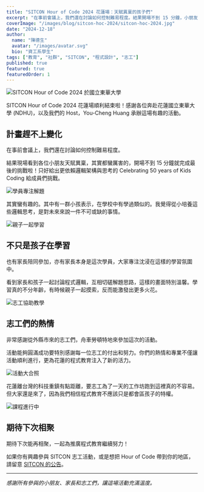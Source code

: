 ```yaml
---
title: "SITCON Hour of Code 2024 花蓮場：天賦異稟的孩子們"
excerpt: "在事前會議上，我們還在討論如何控制難易程度。結果開場不到 15 分鐘，小朋友就完成最後的挑戰了。"
coverImage: "/images/blog/sitcon-hoc-2024/sitcon-hoc-2024.jpg"
date: "2024-12-18"
author:
  name: "陳德生"
  avatar: "/images/avatar.svg"
  bio: "資工系學生"
tags: ["教育", "社群", "SITCON", "程式設計", "志工"]
published: true
featured: true
featuredOrder: 1
---
```


![SITCON Hour of Code 2024 於國立東華大學](/images/blog/sitcon-hoc-2024/sitcon-hoc-2024.jpg)

SITCON Hour of Code 2024 花蓮場順利結束啦！感謝各位奔赴花蓮國立東華大學 (NDHU)，以及我們的 Host，You-Cheng Huang 承辦這場有趣的活動。

## 計畫趕不上變化

在事前會議上，我們還在討論如何控制難易程度。

結果現場看到各位小朋友天賦異稟，其實都蠻厲害的，開場不到 15 分鐘就完成最後的挑戰啦！只好給出更依賴邏輯架構與思考的 Celebrating 50 years of Kids Coding 給成員們挑戰。

![學員專注解題](/images/blog/sitcon-hoc-2024/sitcon-hoc-2024-2.jpg)

其實蠻有趣的。其中有一群小孩表示，在學校中有學過類似的。我覺得從小培養這些邏輯思考，是對未來來說一件不可或缺的事情。

![親子一起學習](/images/blog/sitcon-hoc-2024/sitcon-hoc-2024-3.jpg)

## 不只是孩子在學習

也有家長陪同參加，亦有家長本身是這次學員，大家專注沈浸在這樣的學習氛圍中。

看到家長和孩子一起討論程式邏輯，互相切磋解題思路，這樣的畫面特別溫馨。學習真的不分年齡，有時候親子一起摸索，反而能激發出更多火花。

![志工協助教學](/images/blog/sitcon-hoc-2024/sitcon-hoc-2024-4.jpg)

## 志工們的熱情

非常感謝從外縣市來的志工們，舟車勞頓特地來參加這次的活動。

活動能夠圓滿成功要特別感謝每一位志工的付出和努力。你們的熱情和專業不僅讓活動順利進行，更為花蓮的程式教育注入了新的活力。

![活動大合照](/images/blog/sitcon-hoc-2024-5.jpg)

花蓮離台灣的科技重鎮有點距離，要志工為了一天的工作坊跑到這裡真的不容易。但大家還是來了，因為我們相信程式教育不應該只是都會區孩子的特權。

![課程進行中](/images/blog/sitcon-hoc-2024-6.jpg)

## 期待下次相聚

期待下次能再相聚，一起為推廣程式教育繼續努力！

如果你有興趣參與 SITCON 志工活動，或是想把 Hour of Code 帶到你的地區，請留意 [SITCON 的公告](https://sitcon.org)。

---

*感謝所有參與的小朋友、家長和志工們，讓這場活動充滿溫度。*
